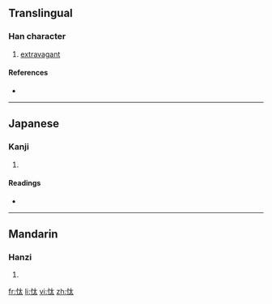 ==Translingual==

===Han character===
{{Han char|rn=61|rad=心|as=04|sn=7|four=|canj=心大戈 (PKI)}}

# [[extravagant]]

====References====
* {{Han ref|kx=0378.150|dkj=10385|dj=0706.130|hdz=42276.030|uh=5FF2|ud=24562}}

----

==Japanese==

===Kanji===
{{ja-kanji|grade=|rs=心04}}

# {{defn|Japanese}}

====Readings====
* {{ja-readings|on=[[たい]] (tai)|kun=[[ならう]] (narau)}}

----

==Mandarin==

===Hanzi===
{{cmn-hanzi|pin=[[tài]] ([[tai4]])|wg=t'ai<sup>4</sup>}}

# {{defn|Mandarin}}

[[fr:忲]]
[[li:忲]]
[[vi:忲]]
[[zh:忲]]